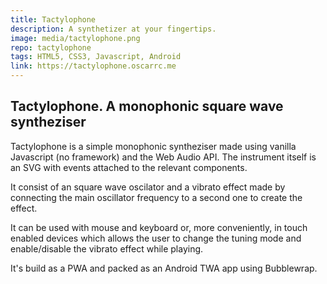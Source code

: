 ```yaml
---
title: Tactylophone
description: A synthetizer at your fingertips.
image: media/tactylophone.png
repo: tactylophone
tags: HTML5, CSS3, Javascript, Android
link: https://tactylophone.oscarrc.me
---
```


## Tactylophone. A monophonic square wave syntheziser

Tactylophone is a simple monophonic syntheziser made using vanilla Javascript (no framework) and the Web Audio API. The instrument itself is an SVG with events attached to the relevant components.

It consist of an square wave oscilator and a vibrato effect made by connecting the main oscillator frequency to a second one to create the effect.

It can be used with mouse and keyboard or, more conveniently, in touch enabled devices which allows the user to change the tuning mode and enable/disable the vibrato effect while playing.

It's build as a PWA and packed as an Android TWA app using Bubblewrap.
